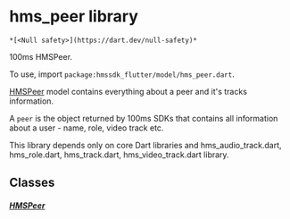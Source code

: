 # hms_peer library

    *[<Null safety>](https://dart.dev/null-safety)*

<p>100ms HMSPeer.</p>
<p>To use, import <code>package:hmssdk_flutter/model/hms_peer.dart</code>.</p>
<p><a href="../model_hms_peer/HMSPeer-class">HMSPeer</a> model contains everything about a peer and it's tracks information.</p>
<p>A <code>peer</code> is the object returned by 100ms SDKs that contains all information about a user - name, role, video track etc.</p>
<p>This library depends only on core Dart libraries and hms_audio_track.dart, hms_role.dart, hms_track.dart, hms_video_track.dart library.</p>

## Classes

##### [HMSPeer](../model_hms_peer/HMSPeer-class)
